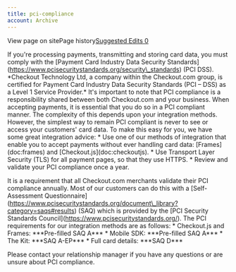 ```yaml
---
title: pci-compliance
account: Archive
---
```


View page on sitePage history[Suggested Edits 0](/project/checkoutdocs-legacy/v1.9/suggested)

If you're processing payments, transmitting and storing card data, you must comply with the \[Payment Card Industry Data Security Standards\](https://www.pcisecuritystandards.org/security\_standards) (PCI DSS). \*Checkout Technology Ltd, a company within the Checkout.com group, is certified for Payment Card Industry Data Security Standards (PCI – DSS) as a Level 1 Service Provider.\* It's important to note that PCI compliance is a responsibility shared between both Checkout.com and your business. When accepting payments, it is essential that you do so in a PCI compliant manner. The complexity of this depends upon your integration methods. However, the simplest way to remain PCI compliant is never to see or access your customers' card data. To make this easy for you, we have some great integration advice: \* Use one of our methods of integration that enable you to accept payments without ever handling card data: \[Frames\](doc:frames) and \[Checkout.js\](doc:checkoutjs). \* Use Transport Layer Security (TLS) for all payment pages, so that they use HTTPS. \* Review and validate your PCI compliance once a year.

It is a requirement that all Checkout.com merchants validate their PCI compliance annually. Most of our customers can do this with a \[Self-Assessment Questionnaire\](https://www.pcisecuritystandards.org/document\_library?category=saqs#results) (SAQ) which is provided by the \[PCI Security Standards Council\](https://www.pcisecuritystandards.org/). The PCI requirements for our integration methods are as follows: \* Checkout.js and Frames: \*\*\*Pre-filled SAQ A\*\*\* \* Mobile SDK: \*\*\*Pre-filled SAQ A\*\*\* \* The Kit: \*\*\*SAQ A-EP\*\*\* \* Full card details: \*\*\*SAQ D\*\*\*

Please contact your relationship manager if you have any questions or are unsure about PCI compliance.
